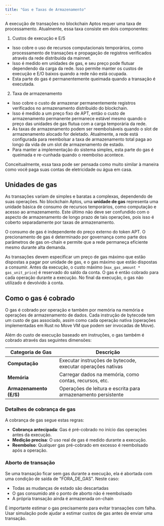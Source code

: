 ```yaml
---
title: "Gas e Taxas de Armazenamento"
---
```



A execução de transações no blockchain Aptos requer uma taxa de processamento. Atualmente, essa taxa consiste em dois componentes:

1. Custos de execução e E/S

- Isso cobre o uso de recursos computacionais temporários, como processamento de transações e propagação de registros verificados através da rede distribuída da mainnet.
- Isso é medido em unidades de gas, e seu preço pode flutuar dependendo da carga da rede. Isso permite manter os custos de execução e E/O baixos quando a rede não está ocupada.
- Esta parte do gas é permanentemente queimada quando a transação é executada.

2. Taxa de armazenamento

- Isso cobre o custo de armazenar permanentemente registros verificados no armazenamento distribuído do blockchain.
- Isso é medido a um preço fixo de APT, então o custo de armazenamento permanente permanece estável mesmo quando o preço das unidades de gas flutua com a carga temporária da rede.
- As taxas de armazenamento podem ser reembolsáveis quando o slot de armazenamento alocado for deletado. Atualmente, a rede está configurada para reembolsar a taxa de armazenamento total paga ao longo da vida de um slot de armazenamento de estado.
- Para manter a implementação do sistema simples, esta parte do gas é queimada e re-cunhada quando o reembolso acontece.

<Aside type="note">
  Conceitualmente, essa taxa pode ser pensada como muito similar à maneira como você paga suas contas de eletricidade ou água em casa.
</Aside>

## Unidades de gas

As transações variam de simples e baratas a complexas, dependendo de suas operações. No blockchain Aptos, uma **unidade de gas** representa uma unidade básica de consumo de recursos temporários, como computação e acesso ao armazenamento. Este último não deve ser confundido com o aspecto de armazenamento de longo prazo de tais operações, pois isso é coberto separadamente por taxas de armazenamento.

O consumo de gas é independente do preço externo do token APT. O precionamento de gas é determinado por governança como parte dos parâmetros de gas on-chain e permite que a rede permaneça eficiente mesmo durante alta demanda.

As transações devem especificar um preço de gas máximo que estão dispostas a pagar por unidade de gas, e o gas máximo que estão dispostas a consumir. Antes da execução, o custo máximo (`max_gas_amount * gas_unit_price`) é reservado do saldo da conta. O gas é então cobrado para cada operação durante a execução. No final da execução, o gas não utilizado é devolvido à conta.

## Como o gas é cobrado

O gas é cobrado por operação e também por memória na memória e operações de armazenamento de dados. Cada instrução de bytecode tem um custo de gas associado, assim como cada operação nativa (operações implementadas em Rust no Move VM que podem ser invocadas de Move).

Além do custo de execução baseado em instruções, o gas também é cobrado através das seguintes dimensões:

| Categoria de Gas | Descrição |
| ---------------- | --------- |
| **Computação**   | Executar instruções de bytecode, executar operações nativas |
| **Memória**      | Carregar dados na memória, como contas, recursos, etc. |
| **Armazenamento (E/S)** | Operações de leitura e escrita para armazenamento persistente |

### Detalhes de cobrança de gas

A cobrança de gas segue estas regras:

- **Cobrança antecipada**: Gas é pré-cobrado no início das operações antes da execução.
- **Medição precisa**: O uso real de gas é medido durante a execução.
- **Reembolso**: Qualquer gas pré-cobrado em excesso é reembolsado após a operação.

### Aborto de transação

Se uma transação ficar sem gas durante a execução, ela é abortada com uma condição de saída de "FORA\_DE\_GAS". Neste caso:

- Todas as mudanças de estado são descartadas
- O gas consumido até o ponto de aborto não é reembolsado
- A própria transação ainda é armazenada on-chain

<Aside type="note">
  É importante estimar o gas precisamente para evitar transações com falha. Usar simulação pode ajudar a estimar custos de gas antes de enviar uma transação.
</Aside>
